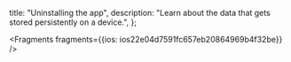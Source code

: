   title: "Uninstalling the app",
  description: "Learn about the data that gets stored persistently on a device.",
};






<Fragments fragments={{ios: ios22e04d7591fc657eb20864969b4f32be}} />
